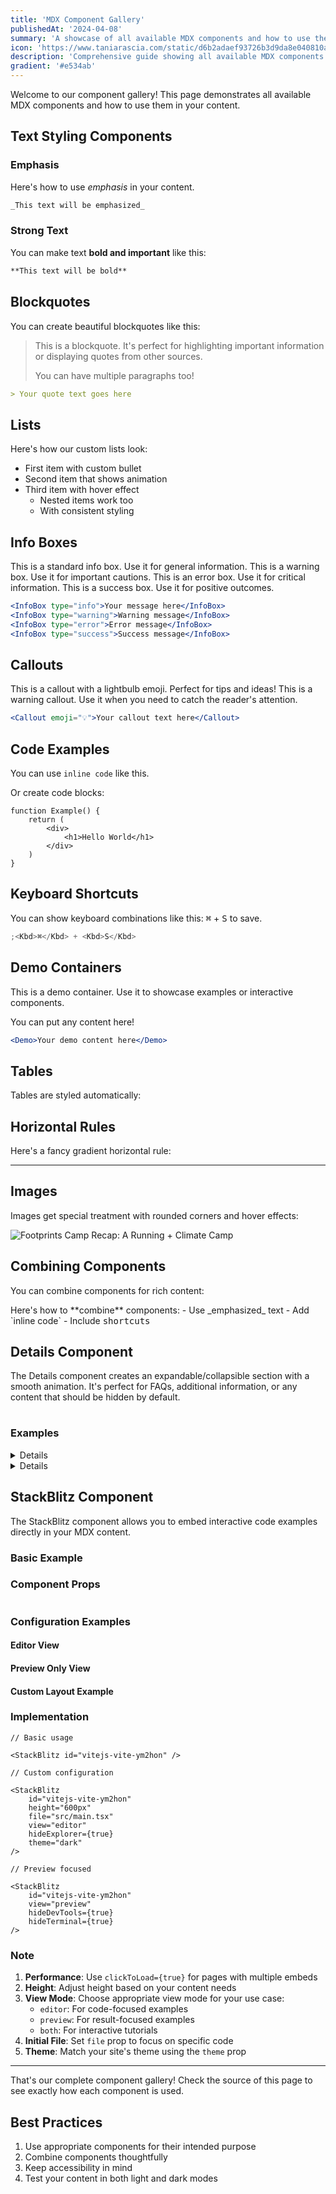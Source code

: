 ```yaml
---
title: 'MDX Component Gallery'
publishedAt: '2024-04-08'
summary: 'A showcase of all available MDX components and how to use them'
icon: 'https://www.taniarascia.com/static/d6b2adaef93726b3d9da8e040810adb8/92ab1/graphql.png'
description: 'Comprehensive guide showing all available MDX components with examples and usage instructions.'
gradient: '#e534ab'
---
```


Welcome to our component gallery! This page demonstrates all available MDX components and how to use them in your content.

## Text Styling Components

### Emphasis

Here's how to use _emphasis_ in your content.

```md
_This text will be emphasized_
```

### Strong Text

You can make text **bold and important** like this:

```md
**This text will be bold**
```

## Blockquotes

You can create beautiful blockquotes like this:

> This is a blockquote. It's perfect for highlighting important information or displaying quotes from other sources.
>
> You can have multiple paragraphs too!

```md
> Your quote text goes here
```

## Lists

Here's how our custom lists look:

- First item with custom bullet
- Second item that shows animation
- Third item with hover effect
  - Nested items work too
  - With consistent styling

## Info Boxes

<InfoBox type="info">
	This is a standard info box. Use it for general information.
</InfoBox>

<InfoBox type="warning">
	This is a warning box. Use it for important cautions.
</InfoBox>

<InfoBox type="error">
	This is an error box. Use it for critical information.
</InfoBox>

<InfoBox type="success">
	This is a success box. Use it for positive outcomes.
</InfoBox>

```jsx
<InfoBox type="info">Your message here</InfoBox>
<InfoBox type="warning">Warning message</InfoBox>
<InfoBox type="error">Error message</InfoBox>
<InfoBox type="success">Success message</InfoBox>
```

## Callouts

<Callout emoji="💡">
	This is a callout with a lightbulb emoji. Perfect for tips and
	ideas!
</Callout>

<Callout emoji="⚠️">
	This is a warning callout. Use it when you need to catch the
	reader's attention.
</Callout>

```jsx
<Callout emoji="💡">Your callout text here</Callout>
```

## Code Examples

You can use `inline code` like this.

Or create code blocks:

```tsx
function Example() {
	return (
		<div>
			<h1>Hello World</h1>
		</div>
	)
}
```

## Keyboard Shortcuts

You can show keyboard combinations like this: <Kbd>⌘</Kbd> + <Kbd>S</Kbd> to save.

```jsx
;<Kbd>⌘</Kbd> + <Kbd>S</Kbd>
```

## Demo Containers

<Demo>
  This is a demo container. Use it to showcase examples or interactive components.

You can put any content here!

</Demo>

```jsx
<Demo>Your demo content here</Demo>
```

## Tables

Tables are styled automatically:

<Table
	data={{
		headers: ['Component', 'Usage', 'Example'],
		rows: [
			['InfoBox', 'Information display', 'Info, Warning, Error'],
			['Callout', 'Attention-grabbing notes', 'Tips, Warnings'],
			['Kbd', 'Keyboard shortcuts', '⌘ + S']
		]
	}}
/>

## Horizontal Rules

Here's a fancy gradient horizontal rule:

---

## Images

Images get special treatment with rounded corners and hover effects:

<Image
	src="https://res.cloudinary.com/laurosilvacom/image/upload/v1733096522/laurosilvacom/footprints/mblcyj5gx4losphwwsyf.jpg"
	alt="Footprints Camp Recap: A Running + Climate Camp"
/>

## Combining Components

You can combine components for rich content:

<InfoBox type="info">
	Here's how to **combine** components: - Use _emphasized_ text -
	Add `inline code` - Include <Kbd>shortcuts</Kbd>
</InfoBox>

## Details Component

The Details component creates an expandable/collapsible section with a smooth animation. It's perfect for FAQs, additional information, or any content that should be hidden by default.

<Table
	data={{
		headers: ['Prop', 'Type', 'Description'],
		rows: [
			[
				'title',
				'string',
				'The text shown in the expandable header'
			],
			[
				'children',
				'ReactNode',
				'The content revealed when expanded'
			]
		]
	}}
/>

### Examples

<Details title="Basic Example">
	This content is hidden by default and will be revealed when
	clicked.
</Details>

<Details title="With Multiple Elements">
  <Callout emoji="💡">
    You can nest other MDX components inside Details!
  </Callout>

Here's a list:

- Item one
- Item two

</Details>

## StackBlitz Component

The StackBlitz component allows you to embed interactive code examples directly in your MDX content.

### Basic Example

<StackBlitz id="vitejs-vite-ym2hon" />

### Component Props

<Table
	data={{
		headers: ['Prop', 'Type', 'Default', 'Description'],
		rows: [
			['id', 'string', 'required', 'The StackBlitz project ID'],
			['height', 'string', '500px', 'Height of the embed'],
			['file', 'string', 'src/App.tsx', 'Initial file to open'],
			[
				'view',
				'"preview" | "editor" | "both"',
				'both',
				'Layout view mode'
			],
			[
				'hideNavigation',
				'boolean',
				'true',
				'Hide the top navigation bar'
			],
			[
				'hideDevTools',
				'boolean',
				'false',
				'Hide the bottom dev tools'
			],
			[
				'hideExplorer',
				'boolean',
				'false',
				'Hide the file explorer'
			],
			['hideTerminal', 'boolean', 'false', 'Hide the terminal'],
			[
				'terminalHeight',
				'number',
				'undefined',
				'Terminal height in pixels'
			],
			[
				'devToolsHeight',
				'number',
				'undefined',
				'DevTools height in pixels'
			],
			['theme', '"dark" | "light"', 'dark', 'Editor theme'],
			[
				'clickToLoad',
				'boolean',
				'false',
				'Load on click instead of immediately'
			]
		]
	}}
/>

### Configuration Examples

#### Editor View

<StackBlitz
	id="vitejs-vite-ym2hon"
	view="editor"
	height="400px"
/>

#### Preview Only View

<StackBlitz
	id="vitejs-vite-ym2hon"
	view="preview"
	hideDevTools={true}
	hideTerminal={true}
/>

#### Custom Layout Example

<StackBlitz
	id="vitejs-vite-ym2hon"
	height="600px"
	hideExplorer={false}
	terminalHeight={100}
	theme="light"
/>

### Implementation

```mdx
// Basic usage

<StackBlitz id="vitejs-vite-ym2hon" />

// Custom configuration

<StackBlitz
	id="vitejs-vite-ym2hon"
	height="600px"
	file="src/main.tsx"
	view="editor"
	hideExplorer={true}
	theme="dark"
/>

// Preview focused

<StackBlitz
	id="vitejs-vite-ym2hon"
	view="preview"
	hideDevTools={true}
	hideTerminal={true}
/>
```

### Note

1. **Performance**: Use `clickToLoad={true}` for pages with multiple embeds
2. **Height**: Adjust height based on your content needs
3. **View Mode**: Choose appropriate view mode for your use case:
   - `editor`: For code-focused examples
   - `preview`: For result-focused examples
   - `both`: For interactive tutorials
4. **Initial File**: Set `file` prop to focus on specific code
5. **Theme**: Match your site's theme using the `theme` prop

---

That's our complete component gallery! Check the source of this page to see exactly how each component is used.

## Best Practices

1. Use appropriate components for their intended purpose
2. Combine components thoughtfully
3. Keep accessibility in mind
4. Test your content in both light and dark modes
